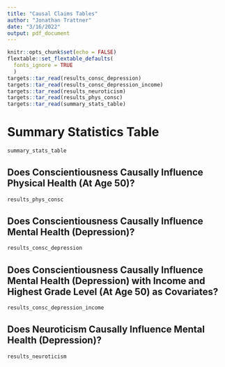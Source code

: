 ```yaml
---
title: "Causal Claims Tables"
author: "Jonathan Trattner"
date: "3/16/2022"
output: pdf_document
---
```


```r
knitr::opts_chunk$set(echo = FALSE)
flextable::set_flextable_defaults(
  fonts_ignore = TRUE
  )
targets::tar_read(results_consc_depression)
targets::tar_read(results_consc_depression_income)
targets::tar_read(results_neuroticism)
targets::tar_read(results_phys_consc)
targets::tar_read(summary_stats_table)
```

# Summary Statistics Table

```r
summary_stats_table
```


## Does Conscientiousness Causally Influence Physical Health (At Age 50)?

```r
results_phys_consc
```

## Does Conscientiousness Causally Influence Mental Health (Depression)?

```r
results_consc_depression
```

## Does Conscientiousness Causally Influence Mental Health (Depression) with Income and Highest Grade Level (At Age 50) as Covariates?

```r
results_consc_depression_income
```

## Does Neuroticism Causally Influence Mental Health (Depression)?

```r
results_neuroticism
```

